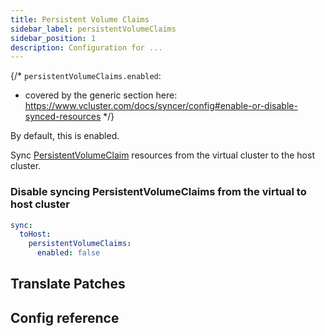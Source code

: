 ```yaml
---
title: Persistent Volume Claims
sidebar_label: persistentVolumeClaims
sidebar_position: 1
description: Configuration for ...
---
```




{/*
`persistentVolumeClaims.enabled`:
- covered by the generic section here: https://www.vcluster.com/docs/syncer/config#enable-or-disable-synced-resources
*/}

By default, this is enabled.

Sync [PersistentVolumeClaim](https://kubernetes.io/docs/concepts/storage/persistent-volumes/) resources from the virtual cluster to the host cluster.

### Disable syncing PersistentVolumeClaims from the virtual to host cluster

```YAML
sync:
  toHost:
    persistentVolumeClaims:
      enabled: false
```

## Translate Patches
<TranslatePatches resource="persistentVolumeClaims" path="spec.storageClassName" />

## Config reference

<EnableSwitch/>
